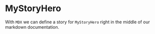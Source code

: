 

<Meta
  title='Hero / MyStoryHero'
  component={MyStoryHero}
  decorators={[withThemeProvider]}
/>

# MyStoryHero

With `MDX` we can define a story for `MyStoryHero` right in the middle of our
markdown documentation.

<Preview>
  <Story name='Default'>
    <MyStoryHero heading='Hello.' subHeading="I'm a designer and maker" />
  </Story>
</Preview>
